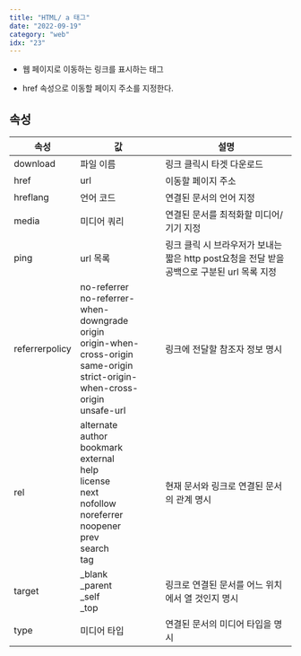 ```yaml
---
title: "HTML/ a 태그"
date: "2022-09-19"
category: "web"
idx: "23"
---
```


- 웹 페이지로 이동하는 링크를 표시하는 태그

- href 속성으로 이동할 페이지 주소를 지정한다.

## 속성

| 속성           | 값                                                                                                                                                    | 설명                                                                                        |
| -------------- | ----------------------------------------------------------------------------------------------------------------------------------------------------- | ------------------------------------------------------------------------------------------- |
| download       | 파일 이름                                                                                                                                             | 링크 클릭시 타겟 다운로드                                                                   |
| href           | url                                                                                                                                                   | 이동할 페이지 주소                                                                          |
| hreflang       | 언어 코드                                                                                                                                             | 연결된 문서의 언어 지정                                                                     |
| media          | 미디어 쿼리                                                                                                                                           | 연결된 문서를 최적화할 미디어/기기 지정                                                     |
| ping           | url 목록                                                                                                                                              | 링크 클릭 시 브라우저가 보내는 짧은 http post요청을 전달 받을 공백으로 구분된 url 목록 지정 |
| referrerpolicy | no-referrer<br/>no-referrer-when-downgrade<br/>origin<br/>origin-when-cross-origin<br/>same-origin<br/>strict-origin-when-cross-origin<br/>unsafe-url | 링크에 전달할 참조자 정보 명시                                                              |
| rel            | alternate<br/>author<br/>bookmark<br/>external<br/>help<br/>license<br/>next<br/>nofollow<br/>noreferrer<br/>noopener<br/>prev<br/>search<br/>tag     | 현재 문서와 링크로 연결된 문서의 관계 명시                                                  |
| target         | \_blank<br/>\_parent<br/>\_self<br/>\_top                                                                                                             | 링크로 연결된 문서를 어느 위치에서 열 것인지 명시                                           |
| type           | 미디어 타입                                                                                                                                           | 연결된 문서의 미디어 타입을 명시                                                            |
